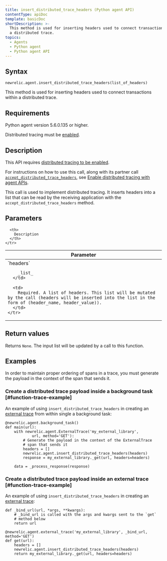 ```yaml
---
title: insert_distributed_trace_headers (Python agent API)
contentType: apiDoc
template: basicDoc
shortDescription: >-
  This method is used for inserting headers used to connect transactions within
  a distributed trace.
topics:
  - Agents
  - Python agent
  - Python agent API
---
```


## Syntax

```
newrelic.agent.insert_distributed_trace_headers(list_of_headers)
```

This method is used for inserting headers used to connect transactions within a distributed trace.

## Requirements

Python agent version 5.6.0.135 or higher.

Distributed tracing must be [enabled](https://docs.newrelic.com/docs/enable-distributed-tracing#python).

## Description

This API requires [distributed tracing to be enabled](https://docs.newrelic.com/docs/enable-distributed-tracing).

For instructions on how to use this call, along with its partner call [`accept_distributed_trace_headers`](/docs/agents/python-agent/python-agent-api/acceptdistributedtraceheaders-python-agent-api), see [Enable distributed tracing with agent APIs](https://docs.newrelic.com/docs/enable-distributed-tracing#agent-apis).

This call is used to implement distributed tracing. It inserts headers into a list that can be read by the receiving application with the `accept_distributed_trace_headers` method.

## Parameters

<Table>
  <thead>
    <tr>
      <th width="25%">
        Parameter
      </th>

      <th>
        Description
      </th>
    </tr>
  </thead>

  <tbody>
    <tr>
      <td>
        `headers`

        _list_
      </td>

      <td>
        Required. A list of headers. This list will be mutated by the call (headers will be inserted into the list in the form of (header_name, header_value)).
      </td>
    </tr>
  </tbody>
</Table>

## Return values

Returns `None`. The input list will be updated by a call to this function.

## Examples

<Callout variant="important">
  In order to maintain proper ordering of spans in a trace, you must generate the payload in the context of the span that sends it.
</Callout>

### Create a distributed trace payload inside a background task [#function-trace-example]

An example of using `insert_distributed_trace_headers` in creating an [external trace](/docs/agents/python-agent/python-agent-api/external-trace) from within single a background task:

```
@newrelic.agent.background_task()
def main(url):
    with newrelic.agent.ExternalTrace('my_external_library',
            url, method='GET'):
        # Generate the payload in the context of the ExternalTrace
        # span that sends it
        headers = []
        newrelic.agent.insert_distributed_trace_headers(headers)
        response = my_external_library._get(url, headers=headers)

    data = _process_response(response)
```

### Create a distributed trace payload inside an external trace [#function-trace-example]

An example of using `insert_distributed_trace_headers` in creating an [external trace](/docs/agents/python-agent/python-agent-api/external-trace):

```
def _bind_url(url, *args, **kwargs):
    # _bind_url is called with the args and kwargs sent to the `get`
    # method below
    return url

@newrelic.agent.external_trace('my_external_library', _bind_url, method='GET')
def get(url):
    headers = []
    newrelic.agent.insert_distributed_trace_headers(headers)
    return my_external_library._get(url, headers=headers)
```
